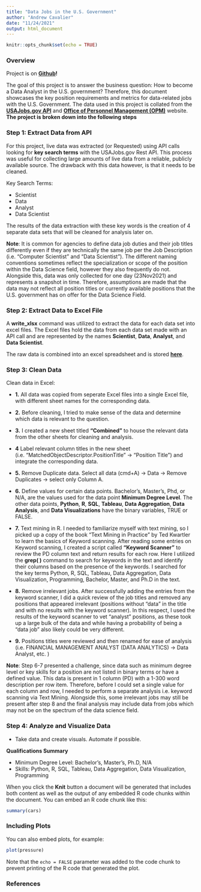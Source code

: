 ```yaml
---
title: "Data Jobs in the U.S. Government"
author: "Andrew Cavalier"
date: "11/24/2021"
output: html_document
---
```


```r
knitr::opts_chunk$set(echo = TRUE)
```

### Overview

Project is on **[Github](https://github.com/Adrewcav/API-Data-Collection-)!**

The goal of this project is to answer the business question: How to become a Data Analyst in the U.S. government?
Therefore, this document showcases the key position requirements and metrics for data-related jobs with the U.S. Government. The data used in this project is collated from the **[USAJobs.gov API](https://developer.usajobs.gov/)** and **[Office of Personnel Management (OPM)](https://www.opm.gov/policy-data-oversight/pay-leave/salaries-wages/2021/general-schedule/)** website. **The project is broken down into the following steps**

### Step 1: Extract Data from API
For this project, live data was extracted (or Requested) using API calls looking for **key search terms** with the USAJobs.gov Rest API. This process was useful for collecting large amounts of live data from a reliable, publicly available source. The drawback with this data however, is that it needs to be cleaned.

Key Search Terms: 

* Scientist
* Data
* Analyst
* Data Scientist 

The results of the data extraction with these key words is the creation of 4 separate data sets that will be cleaned for analysis later on. 

**Note**: It is common for agencies to define data job duties and their job titles differently even if they are technically the same job per the Job Description (i.e. "Computer Scientist" and "Data Scientist"). The different naming conventions sometimes reflect the specialization or scope of the position within the Data Science field, however they also frequently do not. Alongside this, data was only collected for one day (23Nov2021) and represents a snapshot in time.  Therefore, assumptions are made that the data may not reflect all position titles or currently available positions that the U.S. government has on offer for the Data Science Field. 

### Step 2: Extract Data to Excel File

A **write_xlsx** command was utilized to extract the data for each data set into excel files. The Excel files hold the data from each data set made with an API call and are represented by the names **Scientist**, **Data**, **Analyst**, and **Data Scientist**.

The raw data is combined into an excel spreadsheet and is stored **[here](https://github.com/Adrewcav/USAJobs-Data-Analysis-/blob/main/Combined%20Data%20Raw%20.xlsx)**. 


### Step 3: Clean Data
Clean data in Excel:

* **1.** All data was copied from seperate Excel files into a single Excel file, with different sheet names for the corresponding data. 

* **2.** Before cleaning, I tried to make sense of the data and determine which data is relevant to the question.

* **3.** I created a new sheet titled **"Combined"** to house the relevant data from the other sheets for cleaning and analysis.

* **4** Label relevant column titles in the new sheet (i.e. "MatchedObjectDescriptor.PositionTitle" -> "Position Title") and integrate the corresponding data.

* **5.** Remove Duplicate data. Select all data (cmd+A) -> Data -> Remove Duplicates -> select only Column A.

* **6.** Define values for certain data points.
Bachelor's, Master's, Phd, or N/A, are the values used for the data point **Minimum Degree Level**. The other data points, **Python**, **R**, **SQL**, **Tableau**, **Data Aggregation**, **Data Analysis**, and **Data Visualizations** have the binary variables, TRUE or FALSE. 

* **7.** Text mining in R.
I needed to familiarize myself with text mining, so I picked up a copy of the book "Text Mining in Practice" by Ted Kwartler to learn the basics of Keyword scanning. After reading some entries on Keyword scanning, I created a script called **"Keyword Scanner"** to review the PD column text and return results for each row. Here I utilized the **grep( )** command to search for keywords in the text and identify their columns based on the presence of the keywords. I searched for the key terms Python, R, SQL, Tableau, Data Aggregation, Data Visualization, Programming, Bachelor, Master, and Ph.D in the text. 

* **8.** Remove irrelevant jobs.
After successfully adding the entries from the keyword scanner, I did a quick review of the job titles and removed any positions that appeared irrelevant (positions without "data" in the title and with no results with the keyword scanner). In this respect, I used the results of the keyword scanner to vet "analyst" positions, as these took up a large bulk of the data and while having a probability of being a "data job" also likely could be very different. 

* **9.** Positions titles were reviewed and then renamed for ease of analysis (i.e. FINANCIAL MANAGEMENT ANALYST (DATA ANALYTICS) -> Data Analyst, etc. )

**Note**: Step 6-7 presented a challenge, since data such as minimum degree level or key skills for a position are not listed in binary terms or have a defined value. This data is present in 1 column (PD) with a 1-300 word description per row item. Therefore, before I could set a single value for each column and row, I needed to perform a separate analysis i.e. keyword scanning via Text Mining. Alongside this, some irrelevant jobs may still be present after step 8 and the final analysis may include data from jobs which may not be on the spectrum of the data science field. 

### Step 4: Analyze and Visualize Data 
* Take data and create visuals. Automate if possible. 



**Qualifications Summary**

* Minimum Degree Level: Bachelor's, Master's, Ph.D, N/A
* Skills: Python, R, SQL, Tableau, Data Aggregation, Data Visualization, Programming

When you click the **Knit** button a document will be generated that includes both content as well as the output of any embedded R code chunks within the document. You can embed an R code chunk like this:

```r
summary(cars)
```

### Including Plots

You can also embed plots, for example:

```r
plot(pressure)
```

Note that the `echo = FALSE` parameter was added to the code chunk to prevent printing of the R code that generated the plot.

### References

